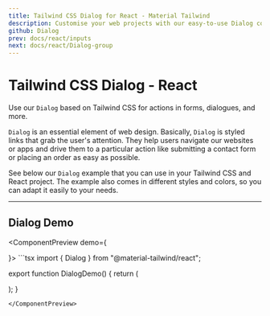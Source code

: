 ```yaml
---
title: Tailwind CSS Dialog for React - Material Tailwind
description: Customise your web projects with our easy-to-use Dialog component for Tailwind CSS and React using Material Design guidelines.
github: Dialog
prev: docs/react/inputs
next: docs/react/Dialog-group
---
```


# Tailwind CSS Dialog - React

Use our `Dialog` based on Tailwind CSS for actions in forms, dialogues, and more.

`Dialog` is an essential element of web design. Basically,
`Dialog` is styled links that grab the user's attention. They help users
navigate our websites or apps and drive them to a particular action like submitting
a contact form or placing an order as easy as possible.

See below our `Dialog` example that you can use in your Tailwind CSS and React project. The example also comes in different styles and colors, so you can adapt it easily to your needs.

---

## Dialog Demo

<ComponentPreview demo={
  <Dialog>
    <Dialog.Trigger>
      Open Modal
    </Dialog.Trigger>
    <Dialog.Overlay>
      <Dialog.Content>
        Hello World
      </Dialog.Content>
    </Dialog.Overlay>
  </Dialog>
}>
```tsx
import { Dialog } from "@material-tailwind/react";

export function DialogDemo() {
  return (
    <Dialog defaultValue="react">
      <Dialog.Item value="react">
        <Dialog.Trigger>
          Material Tailwind React
        </Dialog.Trigger>
        <Dialog.Content>
          Material Tailwind React is a free UI Kit crafted in Tailwind CSS and React. It contains over 100 components and 3 example pages.
        </Dialog.Content>
      </Dialog.Item>
      <Dialog.Item value="html">
        <Dialog.Trigger>
          Material Tailwind HTML
        </Dialog.Trigger>
        <Dialog.Content>
          Material Tailwind HTML is a free UI Kit crafted in Tailwind CSS and HTML. It contains over 100 components and 3 example pages.
        </Dialog.Content>
      </Dialog.Item>
      <Dialog.Item value="vue">
        <Dialog.Trigger>
          Material Tailwind Vue
        </Dialog.Trigger>
        <Dialog.Content>
          Material Tailwind Vue is a free UI Kit crafted in Tailwind CSS and Vue. It contains over 100 components and 3 example pages.
        </Dialog.Content>
      </Dialog.Item>
    </Dialog>
  );
}
```
</ComponentPreview>